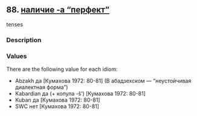 ## 88. <a href =  'https://agricolamz.github.io/The_Circassian_Isoglosses_Database/88.html'>наличие -а "перфект"</a>
tenses

### Description



### Values
There are the following value for each idiom:

* Abzakh  да [Кумахова 1972: 80-81] (В абадзехском — "неустойчивая диалектная форма")
* Kabardian  да (+ копула -š') [Кумахова 1972: 80-81] 
* Kuban  да [Кумахова 1972: 80-81] 
* SWC  нет [Кумахова 1972: 80-81] 

